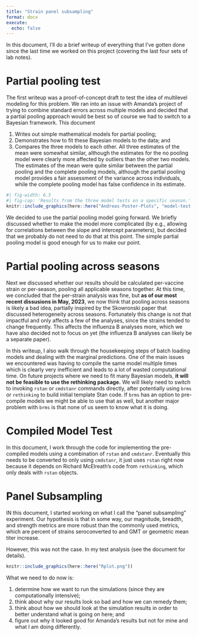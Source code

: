 ```yaml
---
title: "Strain panel subsampling"
format: docx
execute: 
  echo: false
---
```


In this document, I'll do a brief writeup of everything that I've gotten done
since the last time we worked on this project (covering the last four
sets of lab notes).

# Partial pooling test

The first writeup was a proof-of-concept draft to test the idea of multilevel
modeling for this problem. We ran into an issue with Amanda's project of
trying to combine standard errors across multiple models and decided
that a partial pooling approach would be best so of course we had to switch
to a Bayesian framework. This document

1. Writes out simple mathematical models for partial pooling;
2. Demonstrates how to fit these Bayesian models to the data; and
3. Compares the three models to each other. All three estimates of the mean
were somewhat similar, although the estimates for the no pooling
model were clearly more affected by outliers than the other two models.
The estimates of the mean were quite similar between the partial pooling and
the complete pooling models, although the partial pooling model provides a
fair assessment of the variance across individuals, while the complete pooling
model has false confidence in its estimate.
 
```r
#| fig-width: 6.5
#| fig-cap: 'Results from the three model tests on a specific season.'
knitr::include_graphics(here::here("Andreas-Poster-Plots", "model-test.png"))
```

We decided to use the partial pooling model going forward. We briefly discussed
whether to make the model more complicated (by e.g., allowing for correlations
between the slope and intercept parameters), but decided that we probably do
not need to do that at this point. The simple partial pooling model is good
enough for us to make our point.

# Partial pooling across seasons

Next we discussed whether our results should be calculated per-vaccine strain
or per-season, pooling all applicable seasons together. At this time, we
concluded that the per-strain analysis was fine, but **as of our most
recent dissusions in May, 2023**, we now think that pooling across seasons
is likely a bad idea, partially inspired by the Skowronski paper that discussed
heterogeneity across seasons. Fortunately this change is not that impactful
and only affects a few of the analyses, since the strains tended to change
frequently. This affects the influenza B analyses more, which we have also
decided not to focus on yet (the influenza B analyses can likely be a separate
paper).

In this writeup, I also walk through the housekeeping steps of batch loading
models and dealing with the marginal predictions. One of the main issues we
encountered was having to compile the same model multiple times which is
clearly very inefficient and leads to a lot of wasted computational time.
On future projects where we need to fit many Bayesian models, **it will not
be feasible to use the rethinking package.** We will likely need to switch to
invoking `rstan` or `cmdstanr` commands directly, after potentially using
`brms` or `rethinking` to build initial template Stan code. If `brms` has an
option to pre-compile models we might be able to use that as well, but another
major problem with `brms` is that none of us seem to know what it is doing.

# Compiled Model Test

In this document, I work through the code for implementing the pre-compiled
models using a combination of `rstan` and `cmdstanr`. Eventually this needs to
be converted to only using `cmdstanr`, it just uses `rstan` right now because
it depends on Richard McElreath's code from `rethinking`, which only deals
with `rstan` objects.

# Panel Subsampling

IN this document, I started working on what I call the "panel subsampling"
experiment. Our hypothesis is that in some way, our magnitude, breadth, and
strength metrics are more robust than the commonly used metrics, which
are percent of strains seroconverted to and GMT or geometric mean titer
increase. 

However, this was not the case. In my test analysis (see the document for details).

```r
knitr::include_graphics(here::here("Rplot.png"))
```

What we need to do now is:

1. determine how we want to run the simulations (since they are computationally intensive);
2. think about why our results look so bad and how we can remedy them;
3. think about how we should look at the simulation results in order to better understand
what is going on here; and 
4. figure out why it looked good for Amanda's results but not for mine and what I am doing differently.

<!-- END OF FILE -->
